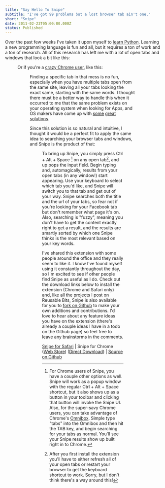 ```yaml
---
title: "Say Hello To Snipe"
subtitle: "I've got 99 problems but a lost browser tab ain't one."
short: "Snipe"
date: 2011-02-23T05:00:00.000Z
status: Published
---
```



<Forkme repo="josephschmitt/Snipe"  />

Over the past few weeks I've taken it upon myself to [learn Python](http://docs.python.org/tutorial/index.html). Learning a new programming language is fun and all, but it requires a ton of work and a ton of research. All of this research has left me with a lot of open tabs and windows that look a bit like this:

<Figure src="safari-tabs.png" caption="Lots of tabs in Safari" />

Or if you're a [crazy Chrome user](http://craigiam.tumblr.com/), like this:

<Figure src="chrome-tabs.png" caption="Lots of tabs in Chrome" />

Finding a specific tab in that mess is no fun, especially when you have multiple tabs open from the same site, leaving all your tabs looking the exact same, starting with the same words. I thought there must be a better way to handle this when it occurred to me that the same problem exists on your operating system when looking for Apps, and OS makers have come up with [some](http://www.apple.com/macosx/what-is-macosx/spotlight.html) [great](http://quicksilver.en.softonic.com/mac) [solutions](http://windows.microsoft.com/en-US/windows7/Whats-new-with-the-Start-menu).

Since this solution is so natural and intuitive, I thought it would be a perfect fit to apply the same idea to searching your browser tabs and windows, and Snipe is the product of that:

<Figure src="snipe-ui.jpg" caption="Snipe User Interface" />

To bring up Snipe, you simply press Ctrl + Alt + Space [^1] on any open tab[^2], and up pops the input field. Begin typing and, automagically, results from your open tabs (in any window!) start appearing. Use your keyboard to select which tab you'd like, and Snipe will switch you to that tab and get out of your way. Snipe searches both the title and the url of your tabs, so fear not if you're looking for your Facebook tab but don't remember what page it's on. Also, searching is "fuzzy", meaning you don't have to get the content exactly right to get a result, and the results are smartly sorted by which one Snipe thinks is the most relevant based on your key words.

I've shared this extension with some people around the office and they really seem to like it. I know I've found myself using it constantly throughout the day, so I'm excited to see if other people find Snipe as useful as I do. Check out the download links below to install the extension (Chrome and Safari only) and, like all the projects I post on Reusable Bits, Snipe is also available for you to [fork on Github](https://github.com/josephschmitt/Snipe) to make your own additions and contributions. I'd love to hear about any feature ideas you have on the extension (there's already a couple ideas I have in a todo on the Github page) so feel free to leave any brainstorms in the comments.

[Snipe for Safari](https://s3.amazonaws.com/gosnipe.in/Snipe.safariextz) | Snipe for Chrome ([Web Store](https://chrome.google.com/webstore/detail/glmjakogmemenallddiiajdgjfoogegl)) ([Direct Download](https://s3.amazonaws.com/gosnipe.in/Snipe.crx)) | [Source on Github](https://github.com/josephschmitt/Snipe)

[^1]: For Chrome users of Snipe, you have a couple other options as well. Snipe will work as a popup window with the regular Ctrl + Alt + Space shortcut, but it also shows up as a button in your toolbar and clicking that button will invoke the Snipe UI. Also, for the super-savy Chrome users, you can take advantage of Chrome's [Omnibox](http://blog.chromium.org/2011/02/extending-omnibox.html). Simple type "tabs" into the Omnibox and then hit the TAB key, and begin searching for your tabs as normal. You'll see your Snipe results show up built right in to Chrome.

[^2]: After you first install the extension you'll have to either refresh all of your open tabs or restart your browser to get the keyboard shortcut to work. Sorry, but I don't think there's a way around this!